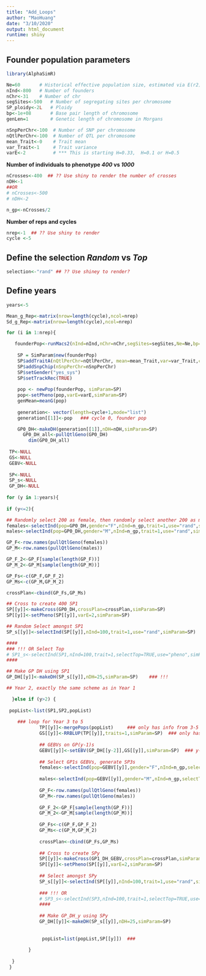 ```yaml
---
title: "Add_Loops"
author: "MaoHuang"
date: "3/10/2020"
output: html_document
runtime: shiny 
---
```


## Founder population parameters
```r
library(AlphaSimR)
```

```r
Ne=60       # Historical effective population size, estimated via E(r2)=1/(1+4*Ne*c)
nInd<-800   # Number of founders
nChr<-31    # Number of chr
segSites<-500   # Number of segregating sites per chromosome
SP_ploidy<-2L   # Ploidy
bp<-1e+08       # Base pair length of chromosome
genLen=1        # Genetic length of chromosome in Morgans

nSnpPerChr<-100  # Number of SNP per chromosome
nQtlPerChr<-100  # Number of QTL per chromosome
mean_Trait<-0    # Trait mean
var_Trait<-1     # Trait variance
varE<-2          # *** This is starting H=0.33,  H=0.1 or H=0.5

```

**Number of individuals to  phenotype *400* vs *1000* **
```r
nCrosses<-400  ## ?? Use shiny to render the number of crosses
nDH<-1
##OR
# nCrosses<-500
# nDH<-2

n_gp<-nCrosses/2
```

**Number of reps and cycles **
```r
nrep<-1  ## ?? Use shiny to render
cycle <-5
```

## Define the selection *Random* vs *Top*
```r
selection<-"rand" ## ?? Use shiney to render?
```

## Define years
```r
years<-5
```

```r
Mean_g_Rep<-matrix(nrow=length(cycle),ncol=nrep)
Sd_g_Rep<-matrix(nrow=length(cycle),ncol=nrep)

for (i in 1:nrep){

   founderPop<-runMacs2(nInd=nInd,nChr=nChr,segSites=segSites,Ne=Ne,bp=bp,genLen=1,inbred=TRUE,ploidy=SP_ploidy, returnCommand = FALSE, nThreads = NULL)
    
    SP = SimParam$new(founderPop)
    SP$addTraitA(nQtlPerChr=nQtlPerChr, mean=mean_Trait,var=var_Trait,corA=NULL)
    SP$addSnpChip(nSnpPerChr=nSnpPerChr)
    SP$setGender("yes_sys")
    SP$setTrackRec(TRUE)
    
    pop <- newPop(founderPop, simParam=SP)
    pop<-setPheno(pop,varE=varE,simParam=SP)
    genMean=meanG(pop)
    
    generation<- vector(length=cycle+1,mode="list")
    generation[[1]]<-pop   ### cycle 0, founder pop

    GP0_DH<-makeDH(generation[[1]],nDH=nDH,simParam=SP)	
	  GP0_DH_all<-pullQtlGeno(GP0_DH)	
	    dim(GP0_DH_all)
	 
 TP<-NULL
 GS<-NULL
 GEBV<-NULL
 
 SP<-NULL
 SP_s<-NULL
 GP_DH<-NULL
 
for (y in 1:years){ 
 
if (y<=2){

## Randomly select 200 as female, then randomly select another 200 as male
females<-selectInd(pop=GP0_DH,gender="F",nInd=n_gp,trait=1,use="rand",simParam=SP)
males<-selectInd(pop=GP0_DH,gender="M",nInd=n_gp,trait=1,use="rand",simParam=SP)	

GP_F<-row.names(pullQtlGeno(females))
GP_M<-row.names(pullQtlGeno(males))

GP_F_2<-GP_F[sample(length(GP_F))]	  					 
GP_M_2<-GP_M[sample(length(GP_M))] 					 

GP_Fs<-c(GP_F,GP_F_2)
GP_Ms<-c(GP_M,GP_M_2)

crossPlan<-cbind(GP_Fs,GP_Ms)

## Cross to create 400 SP1
SP[[y]]<-makeCross(GP0_DH,crossPlan=crossPlan,simParam=SP)	
SP[[y]]<-setPheno(SP[[y]],varE=2,simParam=SP)

## Random Select amongst SP1
SP_s[[y]]<-selectInd(SP[[y]],nInd=100,trait=1,use="rand",simParam=SP)					

####	
### !!! OR Select Top		 
# SP1_s<-selectInd(SP1,nInd=100,trait=1,selectTop=TRUE,use="pheno",simParam=SP)	
####	

## Make GP DH using SP1
GP_DH[[y]]<-makeDH(SP_s[[y]],nDH=25,simParam=SP)	### !!!

## Year 2, exactly the same scheme as in Year 1

  }else if (y>2) {
    
 popList<-list(SP1,SP2,popList)
 
    ### loop for Year 3 to 5
            TP[[y]]<-mergePops(popList)     ### only has info from 3-5
            GS[[y]]<-RRBLUP(TP[[y]],traits=1,simParam=SP)  ### only has info from 3-5
            
            ## GEBVs on GP(y-1)s
            GEBV[[y]]<-setEBV(GP_DH[[y-2]],GS[[y]],simParam=SP)  ### y-2???
            
            ## Select GP1s GEBVs, generate SP3s
            females<-selectInd(pop=GEBV[[y]],gender="F",nInd=n_gp,selectTop=TRUE,trait=1,use="ebv",simParam=SP)
            
            males<-selectInd(pop=GEBV[[y]],gender="M",nInd=n_gp,selectTop=TRUE,trait=1,use="ebv",simParam=SP)
            
            GP_F<-row.names(pullQtlGeno(females))
            GP_M<-row.names(pullQtlGeno(males))
            
            GP_F_2<-GP_F[sample(length(GP_F))]
            GP_M_2<-GP_M[sample(length(GP_M))]
            
            GP_Fs<-c(GP_F,GP_F_2)
            GP_Ms<-c(GP_M,GP_M_2)
            
            crossPlan<-cbind(GP_Fs,GP_Ms)
            
            ## Cross to create SPy
            SP[[y]]<-makeCross(GP1_DH_GEBV,crossPlan=crossPlan,simParam=SP)
            SP[[y]]<-setPheno(SP[[y]],varE=2,simParam=SP)
            
            ## Select amongst SPy 
            SP_s[[y]]<-selectInd(SP[[y]],nInd=100,trait=1,use="rand",simParam=SP)
            
            ### !!! OR			 
            # SP3_s<-selectInd(SP3,nInd=100,trait=1,selectTop=TRUE,use="pheno",simParam=SP)	
            ####	
            
            ## Make GP_DH_y using SPy
            GP_DH[[y]]<-makeDH(SP_s[[y]],nDH=25,simParam=SP)
            
            
             popList=list(popList,SP[[y]])  ###
            
        }
        
  }      
 }
        






```

